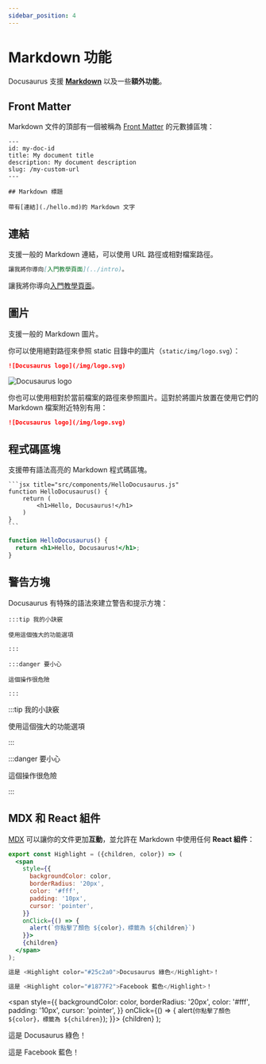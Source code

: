 ```yaml
---
sidebar_position: 4
---
```


# Markdown 功能

Docusaurus 支援 **[Markdown](https://daringfireball.net/projects/markdown/syntax)** 以及一些**額外功能**。

## Front Matter

Markdown 文件的頂部有一個被稱為 [Front Matter](https://jekyllrb.com/docs/front-matter/) 的元數據區塊：

```text title="my-doc.md"
---
id: my-doc-id
title: My document title
description: My document description
slug: /my-custom-url
---

## Markdown 標題

帶有[連結](./hello.md)的 Markdown 文字
```

## 連結

支援一般的 Markdown 連結，可以使用 URL 路徑或相對檔案路徑。

```md
讓我將你導向[入門教學頁面](../intro)。
```

讓我將你導向[入門教學頁面](../intro)。

## 圖片

支援一般的 Markdown 圖片。

你可以使用絕對路徑來參照 static 目錄中的圖片（`static/img/logo.svg`）：

```md
![Docusaurus logo](/img/logo.svg)
```

![Docusaurus logo](/img/logo.svg)

你也可以使用相對於當前檔案的路徑來參照圖片。這對於將圖片放置在使用它們的 Markdown 檔案附近特別有用：

```md
![Docusaurus logo](/img/logo.svg)
```

## 程式碼區塊

支援帶有語法高亮的 Markdown 程式碼區塊。

    ```jsx title="src/components/HelloDocusaurus.js"
    function HelloDocusaurus() {
        return (
            <h1>Hello, Docusaurus!</h1>
        )
    }
    ```

```jsx title="src/components/HelloDocusaurus.js"
function HelloDocusaurus() {
  return <h1>Hello, Docusaurus!</h1>;
}
```

## 警告方塊

Docusaurus 有特殊的語法來建立警告和提示方塊：

    :::tip 我的小訣竅

    使用這個強大的功能選項

    :::

    :::danger 要小心

    這個操作很危險

    :::

:::tip 我的小訣竅

使用這個強大的功能選項

:::

:::danger 要小心

這個操作很危險

:::

## MDX 和 React 組件

[MDX](https://mdxjs.com/) 可以讓你的文件更加**互動**，並允許在 Markdown 中使用任何 **React 組件**：

```jsx
export const Highlight = ({children, color}) => (
  <span
    style={{
      backgroundColor: color,
      borderRadius: '20px',
      color: '#fff',
      padding: '10px',
      cursor: 'pointer',
    }}
    onClick={() => {
      alert(`你點擊了顏色 ${color}，標籤為 ${children}`)
    }}>
    {children}
  </span>
);

這是 <Highlight color="#25c2a0">Docusaurus 綠色</Highlight>！

這是 <Highlight color="#1877F2">Facebook 藍色</Highlight>！
```

  <span
    style={{
      backgroundColor: color,
      borderRadius: '20px',
      color: '#fff',
      padding: '10px',
      cursor: 'pointer',
    }}
    onClick={() => {
      alert(`你點擊了顏色 ${color}，標籤為 ${children}`);
    }}>
    {children}
  </span>
);

這是 <Highlight color="#25c2a0">Docusaurus 綠色</Highlight>！

這是 <Highlight color="#1877F2">Facebook 藍色</Highlight>！